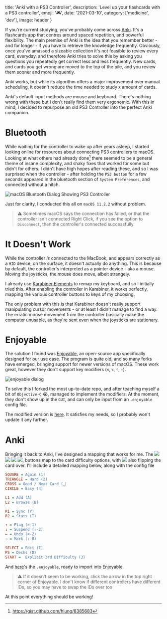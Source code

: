 


  title: 'Anki with a PS3 Controller',
  description: 'Level up your flashcards with a PS3 controller',
  emoji: '🎮',
  date: '2021-03-10',
  category: ['medicine', 'dev'],
  image: header
}

If you're current studying, you've probably come across [Anki](https://apps.ankiweb.net/). It's a flashcards app that centres around spaced repetition, and powerful flexibility. The main premise of Anki is the idea that you remember better - and for longer - if you have to retrieve the knowledge frequently. Obviously, once you've amassed a sizeable collection it's not feasible to review every card, everyday, and therefore Anki tries to solve this by asking you questions you repeatedly get correct less and less frequently. New cards, and cards you get wrong are moved to the top of the pile, and you review them sooner and more frequently.

Anki works, but while its algorithm offers a major improvement over manual scheduling, it doesn't reduce the time needed to study `X` amount of cards.

Anki's default input methods are mouse and keyboard. There's nothing wrong with these but I don't really find them very ergonomic. With this in mind, I decided to repurpose an old PS3 Controller into the perfect Anki companion.

# Bluetooth

While waiting for the controller to wake up after years asleep, I started looking online for resources about connecting PS3 controllers to macOS. Looking at what others had already done[^gist] there seemed to be a general theme of insane complexity, and shaky fixes that worked for some but didn't for others. I didn't have high hopes after reading these, and so I was surprised when the controller - after holding the `PS3 button` for a few seconds appeared in the bluetooth section of `System Preferences`, and connected without a hitch.

[^gist]: https://gist.github.com/hlung/8385683


<Image image={bluetooth} alt="macOS Bluetooth Dialog Showing PS3 Controller" />

Just for clarity, I conducted this all on `macOS 11.2.2` without problem.

> ⚠️ Sometimes macOS says the connection has failed, or that the controller isn't connected
> Right Click, if you see the option to `Disconnect`, then the controller's connected successfully

# It Doesn't Work

While the controller *is* connected to the MacBook, and appears correctly as a `HID` device, on the surface, it doesn't actually do anything. This is because by default, the controller's interpreted as a pointer device - aka a mouse. Moving the joysticks, the mouse does move, albeit strangely.

I already use [Karabiner Elements](https://github.com/pqrs-org/Karabiner-Elements) to remap my keyboard, and so I initially tried this. After enabling the controller in Karabiner, it works perfectly, mapping the various controller buttons to keys of my choosing.

The only problem with this is that Karabiner doesn't really support manipulating cursor movements - or at least I didn't manage to find a way. The erratic mouse movement from the controller basically make the computer unusable, as they're sent even when the joysticks are stationary.

# Enjoyable

The solution I found was [Enjoyable](https://yukkurigames.com/enjoyable/), an open-source app specifically designed for our use case. The program is quite old, and so many forks have emerged, bringing support for newer versions of macOS. These work great, however they don't support key modifiers (`‌⌘`, `⌥`, `⌃`, `⇧`).


<Image image={enjoyable} alt="enjoyable dialog" />

To solve this I forked the most up-to-date repo, and after teaching myself a bit of `Objective-C` 😭, managed to implement the modifiers. At the moment, they don't show up in the `GUI`, and can only be input from an `.enjoyable` config file.

The modified version is [here](https://github.com/reubn/enjoyable). It satisfies my needs, so I probably won't update it any further.

# Anki

Bringing it back to Anki, I've designed a mapping that works for me. The <img className={inline} src={x} /> <img className={inline} src={s} /> <img className={inline} src={t} /> <img className={inline} src={o} />, buttons map to the card difficulty options, with <img className={inline} src={x} /> also flipping the card over. I'll include a detailed mapping below, along with the config file

```ini KEYMAP
SQUARE = Again (1)
TRIANGLE = Hard (2)
CROSS = Good / Next Card (⎵)
CIRCLE = Easy (4)

L1 = Add (A)
L2 = Browse (B)

R1 = Sync (Y)
R2 = Stats (T)

↑ = Flag (⌘-1)
↓ = Suspend (⇧-2)
← = Undo (⌘-Z)
→ = Mark (⇧-8)

SELECT = Edit (E)
PS = Decks (D)
START =  Explicit 3rd Difficulty (3)
```


And <a href={file}>here</a>'s the `.enjoyable`, ready to import into Enjoyable.

> ⚠️ If it doesn't seem to be working, click the arrow in the top right corner of Enjoyable.
> I don't know if different controllers have different IDs, so you may have to swap the IDs over too

At this point everything should be working!
